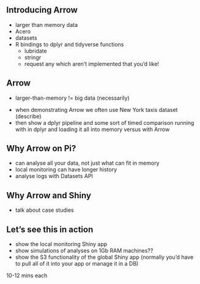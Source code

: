 
## Introducing Arrow

* larger than memory data
* Acero
* datasets
* R bindings to dplyr and tidyverse functions
  * lubridate
  * stringr
  * request any which aren't implemented that you'd like!
  
## Arrow

* larger-than-memory != big data (necessarily)


::: {.notes}
* when demonstrating Arrow we often use New York taxis dataset (describe)
* then show a dplyr pipeline and some sort of timed comparison running with in dplyr and loading it all into memory versus with Arrow
:::

## Why Arrow on Pi?

* can analyse all your data, not just what can fit in memory
* local monitoring can have longer history
* analyse logs with Datasets API

## Why Arrow and Shiny

* talk about case studies

## Let's see this in action

::: {.notes}
* show the local monitoring Shiny app
* show simulations of analyses on 1Gb RAM machines??
* show the S3 functionality of the global Shiny app (normally you'd have to pull all of it into your app or manage it in a DB)
:::
 
 10-12 mins each
